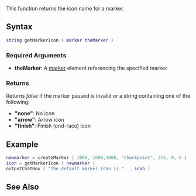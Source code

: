 
{{Server client function}}
This function returns the icon name for a marker.

==Syntax==
<syntaxhighlight lang="lua">string getMarkerIcon ( marker theMarker )</syntaxhighlight>
{{OOP||[[/Marker.md|Marker]]:getIcon|icon|setMarkerIcon}}
===Required Arguments===
* '''theMarker''': A [[/marker.md|marker]] element referencing the specified marker.

===Returns===
Returns ''false'' if the marker passed is invalid or a string containing one of the following:
* '''"none"''': No icon
* '''"arrow"''': Arrow icon
* '''"finish"''': Finish (end-race) icon

==Example==
<syntaxhighlight lang="lua">
newmarker = createMarker ( 1000, 1000,1000, "checkpoint", 255, 0, 0 )
icon = getMarkerIcon ( newmarker )
outputChatBox ( "The default marker icon is " .. icon )
</syntaxhighlight>

==See Also==
{{Marker functions}}